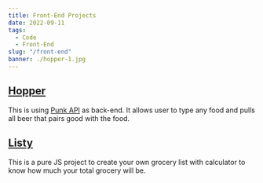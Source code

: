 ```yaml
---
title: Front-End Projects
date: 2022-09-11
tags:
  - Code
  - Front-End
slug: "/front-end"
banner: ./hopper-1.jpg
---
```


## [Hopper](https://stjhin.github.io/hopper/)

This is using [Punk API](https://github.com/alxiw/punk-paging) as back-end. It allows user to type any food and pulls all beer that pairs good with the food.

## [Listy](https://stjhin.github.io/listy)

This is a pure JS project to create your own grocery list with calculator to know how much your total grocery will be.
